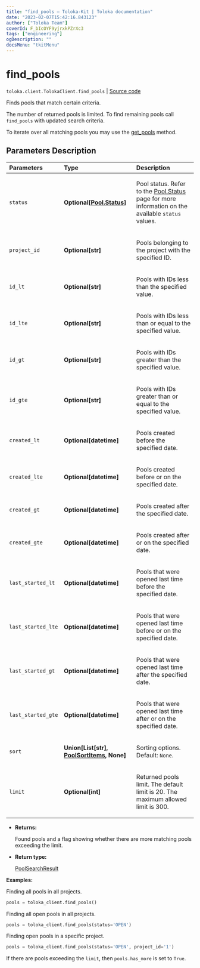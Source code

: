 ```yaml
---
title: "find_pools — Toloka-Kit | Toloka documentation"
date: "2023-02-07T15:42:16.843123"
author: ["Toloka Team"]
coverId: F_bIcOYF9yjrxkPZrXc3
tags: ["engineering"]
ogDescription: ""
docsMenu: "tkitMenu"
---
```


# find_pools
`toloka.client.TolokaClient.find_pools` | [Source code](https://github.com/Toloka/toloka-kit/blob/v1.1.3/src/client/__init__.py#L1515)

Finds pools that match certain criteria.

The number of returned pools is limited. To find remaining pools call `find_pools` with updated search criteria.

To iterate over all matching pools you may use the [get_pools](/docs-new/toloka-kit/reference/toloka.client.TolokaClient.get_pools) method.

## Parameters Description

| Parameters | Type | Description |
| :----------| :----| :-----------|
`status`|**Optional\[[Pool.Status](/docs-new/toloka-kit/reference/toloka.client.pool.Pool.Status)\]**|<p>Pool status. Refer to the [Pool.Status](/docs-new/toloka-kit/reference/toloka.client.pool.Pool.Status) page for more information on the available `status` values.</p>
`project_id`|**Optional\[str\]**|<p>Pools belonging to the project with the specified ID.</p>
`id_lt`|**Optional\[str\]**|<p>Pools with IDs less than the specified value.</p>
`id_lte`|**Optional\[str\]**|<p>Pools with IDs less than or equal to the specified value.</p>
`id_gt`|**Optional\[str\]**|<p>Pools with IDs greater than the specified value.</p>
`id_gte`|**Optional\[str\]**|<p>Pools with IDs greater than or equal to the specified value.</p>
`created_lt`|**Optional\[datetime\]**|<p>Pools created before the specified date.</p>
`created_lte`|**Optional\[datetime\]**|<p>Pools created before or on the specified date.</p>
`created_gt`|**Optional\[datetime\]**|<p>Pools created after the specified date.</p>
`created_gte`|**Optional\[datetime\]**|<p>Pools created after or on the specified date.</p>
`last_started_lt`|**Optional\[datetime\]**|<p>Pools that were opened last time before the specified date.</p>
`last_started_lte`|**Optional\[datetime\]**|<p>Pools that were opened last time before or on the specified date.</p>
`last_started_gt`|**Optional\[datetime\]**|<p>Pools that were opened last time after the specified date.</p>
`last_started_gte`|**Optional\[datetime\]**|<p>Pools that were opened last time after or on the specified date.</p>
`sort`|**Union\[List\[str\], [PoolSortItems](/docs-new/toloka-kit/reference/toloka.client.search_requests.PoolSortItems), None\]**|<p>Sorting options. Default: `None`.</p>
`limit`|**Optional\[int\]**|<p>Returned pools limit. The default limit is 20. The maximum allowed limit is 300.</p>

* **Returns:**

  Found pools and a flag showing whether there are more matching pools exceeding the limit.

* **Return type:**

  [PoolSearchResult](/docs-new/toloka-kit/reference/toloka.client.search_results.PoolSearchResult)

**Examples:**

Finding all pools in all projects.

```python
pools = toloka_client.find_pools()
```

Finding all open pools in all projects.

```python
pools = toloka_client.find_pools(status='OPEN')
```

Finding open pools in a specific project.

```python
pools = toloka_client.find_pools(status='OPEN', project_id='1')
```

If there are pools exceeding the `limit`, then `pools.has_more` is set to `True`.
